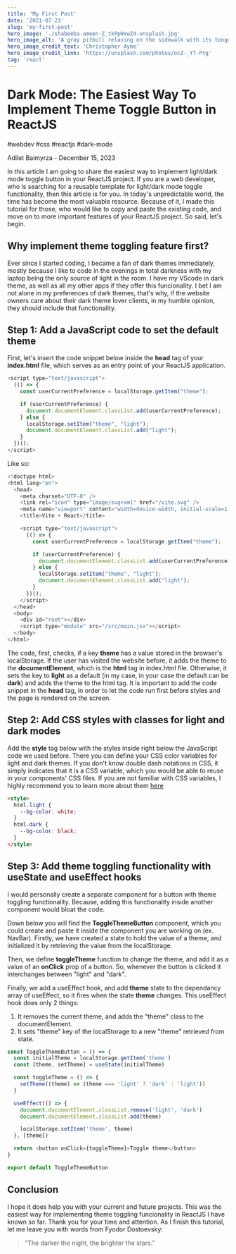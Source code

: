 ```yaml
---
title: 'My First Post'
date: '2021-07-23'
slug: 'my-first-post'
hero_image: './shabeeba-ameen-Z_tkPpWxwZ4-unsplash.jpg'
hero_image_alt: 'A gray pitbull relaxing on the sidewalk with its tongue hanging out'
hero_image_credit_text: 'Christopher Ayme'
hero_image_credit_link: 'https://unsplash.com/photos/ocZ-_Y7-Ptg'
tag: 'react'
---
```


# Dark Mode: The Easiest Way To Implement Theme Toggle Button in ReactJS

#webdev #css #reactjs #dark-mode

Adilet Baimyrza - December 15, 2023

In this article I am going to share the easiest way to implement light/dark mode toggle button in your ReactJS project. If you are a web developer, who is searching for a reusable template for light/dark mode toggle functionality, then this article is for you. In today's unpredictable world, the time has become the most valuable resource. Because of it, I made this tutorial for those, who would like to copy and paste the existing code, and move on to more important features of your ReactJS project. So said, let's begin.

## Why implement theme toggling feature first?

Ever since I started coding, I became a fan of dark themes immediately, mostly because I like to code in the evenings in total darkness with my laptop being the only source of light in the room. I have my VScode in dark theme, as well as all my other apps if they offer this funcionality. I bet I am not alone in my preferences of dark themes, that's why, if the website owners care about their dark theme lover clients, in my humble opinion, they should include that functionality.

## Step 1: Add a JavaScript code to set the default theme

First, let's insert the code snippet below inside the **head** tag of your **index.html** file, which serves as an entry point of your ReactJS application.

```js
<script type="text/javascript">
  (() => {
    const userCurrentPreference = localStorage.getItem("theme");

    if (userCurrentPreference) {
      document.documentElement.classList.add(userCurrentPreference);
    } else {
      localStorage.setItem("theme", "light");
      document.documentElement.classList.add("light");
    }
  })();
</script>
```

Like so:

```js
<!doctype html>
<html lang="en">
  <head>
    <meta charset="UTF-8" />
    <link rel="icon" type="image/svg+xml" href="/vite.svg" />
    <meta name="viewport" content="width=device-width, initial-scale=1.0" />
    <title>Vite + React</title>

    <script type="text/javascript">
      (() => {
        const userCurrentPreference = localStorage.getItem("theme");

        if (userCurrentPreference) {
          document.documentElement.classList.add(userCurrentPreference);
        } else {
          localStorage.setItem("theme", "light");
          document.documentElement.classList.add("light");
        }
      })();
    </script>
  </head>
  <body>
    <div id="root"></div>
    <script type="module" src="/src/main.jsx"></script>
  </body>
</html>
```

The code, first, checks, if a key **theme** has a value stored in the browser's localStorage. If the user has visited the website before, it adds the theme to the **documentElement**, which is the **html** tag in index.html file. Otherwise, it sets the key to **light** as a default (in my case, in your case the default can be **dark**) and adds the theme to the html tag. It is important to add the code snippet in the **head** tag, in order to let the code run first before styles and the page is rendered on the screen.

## Step 2: Add CSS styles with classes for light and dark modes

Add the **style** tag below with the styles inside right below the JavaScript code we used before. There you can define your CSS color variables for light and dark themes. If you don't know double dash notations in CSS, it simply indicates that it is a CSS variable, which you would be able to reuse in your components' CSS files. If you are not familiar with CSS variables, I highly recommend you to learn more about them [here](https://developer.mozilla.org/en-US/docs/Web/CSS/Using_CSS_custom_properties)

```html
<style>
  html.light {
    --bg-color: white;
  }
  html.dark {
    --bg-color: black;
  }
</style>
```

## Step 3: Add theme toggling functionality with useState and useEffect hooks

I would personally create a separate component for a button with theme toggling functionality. Because, adding this functionality inside another component would bloat the code.

Down below you will find the **ToggleThemeButton** component, which you could create and paste it inside the component you are working on (ex. NavBar). Firstly, we have created a state to hold the value of a theme, and initialized it by retrieving the value from the localStorage.

Then, we define **toggleTheme** function to change the theme, and add it as a value of an **onClick** prop of a button. So, whenever the button is clicked it interchanges between "light" and "dark".

Finally, we add a useEffect hook, and add **theme** state to the dependancy array of useEffect, so it fires when the state **theme** changes. This useEffect hook does only 2 things:

1. It removes the current theme, and adds the "theme" class to the documentElement.
2. It sets "theme" key of the localStorage to a new "theme" retrieved from state.

```js
const ToggleThemeButton = () => {
  const initialTheme = localStorage.getItem('theme')
  const [theme, setTheme] = useState(initialTheme)

  const toggleTheme = () => {
    setTheme((theme) => (theme === 'light' ? 'dark' : 'light'))
  }

  useEffect(() => {
    document.documentElement.classList.remove('light', 'dark')
    document.documentElement.classList.add(theme)

    localStorage.setItem('theme', theme)
  }, [theme])

  return <button onClick={toggleTheme}>Toggle theme</button>
}

export default ToggleThemeButton
```

## Conclusion

I hope it does help you with your current and future projects. This was the easiest way for implementing theme toggling funcionality in ReactJS I have known so far. Thank you for your time and attention. As I finish this tutorial, let me leave you with words from Fyodor Dostoevsky:

> “The darker the night, the brighter the stars.”
